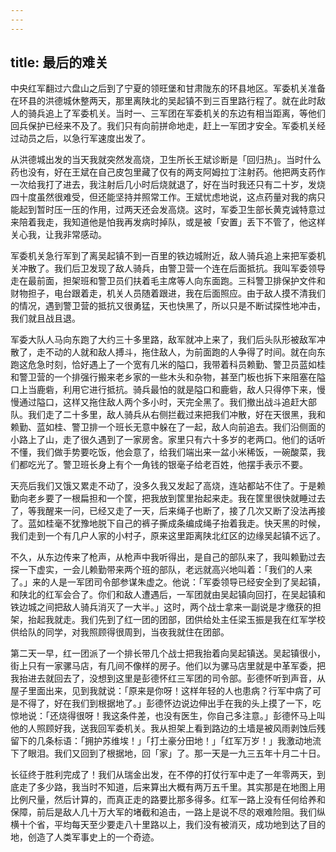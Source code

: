 ```yaml
---
---
---
```

title: 最后的难关
---




中央红军翻过六盘山之后到了宁夏的领旺堡和甘肃陇东的环县地区。军委机关准备在环县的洪德城休整两天，那里离陕北的吴起镇不到三百里路行程了。就在此时敌人的骑兵追上了军委机关。当时一、三军团在军委机关的东边有相当距离，等他们回兵保护已经来不及了。我们只有向前拼命地走，赶上一军团才安全。军委机关经过动员之后，以急行军速度出发了。

从洪德城出发的当天我就突然发高烧，卫生所长王斌诊断是「回归热」。当时什么药也没有，好在王斌在自己皮包里藏了仅有的两支阿姆拉丁注射药。他把两支药作一次给我打了进去，我注射后几小时后烧就退了，好在当时我还只有二十岁，发烧四十度虽然很难受，但还能坚持并照常工作。王斌忧虑地说，这点药量对我的病只能起到暂时压一压的作用，过两天还会发高烧。这时，军委卫生部长黄克诚特意过来陪着我走，我知道他是怕我再发病时掉队，或是被「安置」丢下不管了，他这样关心我，让我非常感动。

军委机关急行军到了离吴起镇不到一百里的铁边城附近，敌人骑兵追上来把军委机关冲散了。我们后卫发现了敌人骑兵，由警卫营一个连在后面抵抗。我叫军委领导走在最前面，担架班和警卫员们扶着毛主席等人向东面跑。三科警卫排保护文件和财物担子，电台跟着走，机关人员随着跟进，我在后面照应。由于敌人摸不清我们的情况，遇到警卫营的抵抗又很勇猛，天也快黑了，所以只是不断试探性地冲击，我们就且战且退。

军委大队人马向东跑了大约三十多里路，敌军就冲上来了，我们后头队形被敌军冲散了，走不动的人就和敌人搏斗，拖住敌人，为前面跑的人争得了时间。就在向东跑这危急时刻，恰好遇上了一个宽有几米的隘口，我带着科员赖勤、警卫员蓝如桂和警卫营的一个排强行搬来老乡家的一些木头和杂物，甚至门板也拆下来阻塞在隘口上当鹿砦，利用它进行抵抗。骑兵最怕的就是隘口和鹿砦，敌人只得停下来，慢慢通过隘口，这样又拖住敌人两个多小时，天完全黑了。我们撤出战斗追赶大部队。我们走了二十多里，敌人骑兵从右侧拦截过来把我们冲散，好在天很黑，我和赖勤、蓝如桂、警卫排一个班长无意中躲在了一起，敌人向前追去。我们沿侧面的小路上了山，走了很久遇到了一家房舍。家里只有六十多岁的老两口。他们的话听不懂，我们做手势要吃饭，他会意了，给我们端出来一盆小米稀饭，一碗酸菜，我们都吃光了。警卫班长身上有个一角钱的银毫子给老百姓，他摆手表示不要。

天亮后我们又饿又累走不动了，没多久我又发起了高烧，连站都站不住了。于是赖勤向老乡要了一根扁担和一个筐，把我放到筐里抬起来走。我在筐里很快就睡过去了，等我醒来一问，已经又走了一天，后来绳子也断了，接了几次又断了没法再接了。蓝如桂毫不犹豫地脱下自己的裤子撕成条编成绳子抬着我走。快天黑的时候，我们走到一个有几户人家的小村子，原来这里距离陕北红区的边缘吴起镇不远了。

不久，从东边传来了枪声，从枪声中我听得出，是自己的部队来了，我叫赖勤过去探一下虚实，一会儿赖勤带来两个班的部队，老远就高兴地叫着：「我们的人来了。」来的人是一军团司令部参谋朱虚之。他说：「军委领导已经安全到了吴起镇，和陕北的红军会合了。你们和敌人遭遇后，一军团就由吴起镇向回打，在吴起镇和铁边城之间把敌人骑兵消灭了一大半。」这时，两个战士拿来一副说是才缴获的担架，抬起我就走。我们先到了红一团的团部，团供给处主任梁玉振是我在红军学校供给队的同学，对我照顾得很周到，当夜我就住在团部。

第二天一早，红一团派了一个排长带几个战士把我抬着向吴起镇送。吴起镇很小，街上只有一家骡马店，有几间不像样的房子。他们以为骡马店里就是中革军委，把我抬进去就回去了，没想到这里是彭德怀红三军团的司令部。彭德怀听到声音，从屋子里面出来，见到我就说：「原来是你呀！这样年轻的人也患病？行军中病了可是不得了，好在我们到根据地了。」彭德怀边说边伸出手在我的头上摸了一下，吃惊地说：「还烧得很呀！我这条件差，也没有医生，你自己多注意。」彭德怀马上叫他的人照顾好我，送我回军委机关。我从担架上看到路边的土墙是被风雨剥蚀后残留下的几条标语：「拥护苏维埃！」「打土豪分田地！」「红军万岁！」我激动地流下了眼泪。我们又回到了根据地，回「家」了。那一天是一九三五年十月二十日。

长征终于胜利完成了！我们从瑞金出发，在不停的打仗行军中走了一年零两天，到底走了多少路，我当时不知道，后来算出大概有两万五千里。其实那是在地图上用比例尺量，然后计算的，而真正走的路要比那多得多。红军一路上没有任何给养和保障，前后是敌人几十万大军的堵截和追击，一路上是说不尽的艰难险阻。我们纵横十个省，平均每天至少要走八十里路以上，我们没有被消灭，成功地到达了目的地，创造了人类军事史上的一个奇迹。